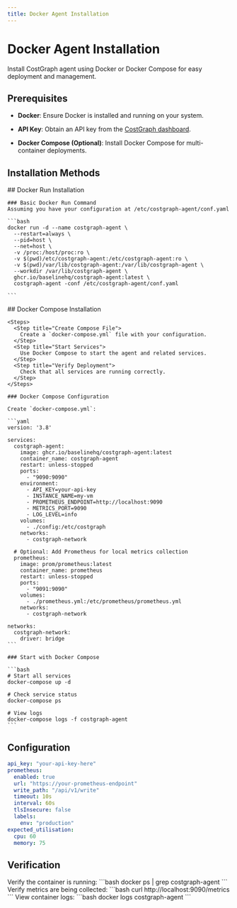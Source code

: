 ```yaml
---
title: Docker Agent Installation
---
```


# Docker Agent Installation

Install CostGraph agent using Docker or Docker Compose for easy deployment and management.

## Prerequisites

* **Docker**: Ensure Docker is installed and running on your system.

* **API Key**: Obtain an API key from the [CostGraph dashboard](/costgraph/installation/kubernetes#obtain-an-api-key).

* **Docker Compose (Optional)**: Install Docker Compose for multi-container deployments.

## Installation Methods

<Tabs>
  <Tab title="Docker Run">
    ## Docker Run Installation

    ### Basic Docker Run Command
    Assuming you have your configuration at /etc/costgraph-agent/conf.yaml

    ```bash
    docker run -d --name costgraph-agent \
      --restart=always \
      --pid=host \
      --net=host \
      -v /proc:/host/proc:ro \
      -v $(pwd)/etc/costgraph-agent:/etc/costgraph-agent:ro \
      -v $(pwd)/var/lib/costgraph-agent:/var/lib/costgraph-agent \
      --workdir /var/lib/costgraph-agent \
      ghcr.io/baselinehq/costgraph-agent:latest \
      costgraph-agent -conf /etc/costgraph-agent/conf.yaml

    ```

  </Tab>
  <Tab title="Docker Compose">
    ## Docker Compose Installation

    <Steps>
      <Step title="Create Compose File">
        Create a `docker-compose.yml` file with your configuration.
      </Step>
      <Step title="Start Services">
        Use Docker Compose to start the agent and related services.
      </Step>
      <Step title="Verify Deployment">
        Check that all services are running correctly.
      </Step>
    </Steps>

    ### Docker Compose Configuration

    Create `docker-compose.yml`:

    ```yaml
    version: '3.8'
    
    services:
      costgraph-agent:
        image: ghcr.io/baselinehq/costgraph-agent:latest
        container_name: costgraph-agent
        restart: unless-stopped
        ports:
          - "9090:9090"
        environment:
          - API_KEY=your-api-key
          - INSTANCE_NAME=my-vm
          - PROMETHEUS_ENDPOINT=http://localhost:9090
          - METRICS_PORT=9090
          - LOG_LEVEL=info
        volumes:
          - ./config:/etc/costgraph
        networks:
          - costgraph-network

      # Optional: Add Prometheus for local metrics collection
      prometheus:
        image: prom/prometheus:latest
        container_name: prometheus
        restart: unless-stopped
        ports:
          - "9091:9090"
        volumes:
          - ./prometheus.yml:/etc/prometheus/prometheus.yml
        networks:
          - costgraph-network

    networks:
      costgraph-network:
        driver: bridge
    ```

    ### Start with Docker Compose

    ```bash
    # Start all services
    docker-compose up -d

    # Check service status
    docker-compose ps

    # View logs
    docker-compose logs -f costgraph-agent
    ```
  </Tab>
</Tabs>


## Configuration 

```yaml
api_key: "your-api-key-here"
prometheus:
  enabled: true
  url: "https://your-prometheus-endpoint"
  write_path: "/api/v1/write"
  timeout: 10s
  interval: 60s
  tlsInsecure: false
  labels:
    env: "production"
expected_utilisation:
  cpu: 60
  memory: 75
```


## Verification
<Steps>
  <Step title="Check Container Status">
    Verify the container is running:
    ```bash
    docker ps | grep costgraph-agent
    ```
  </Step>
  <Step title="Check Metrics">
    Verify metrics are being collected:
    ```bash
    curl http://localhost:9090/metrics
    ```
  </Step>
  <Step title="Check Logs">
    View container logs:
    ```bash
    docker logs costgraph-agent
    ```
  </Step>
</Steps>


